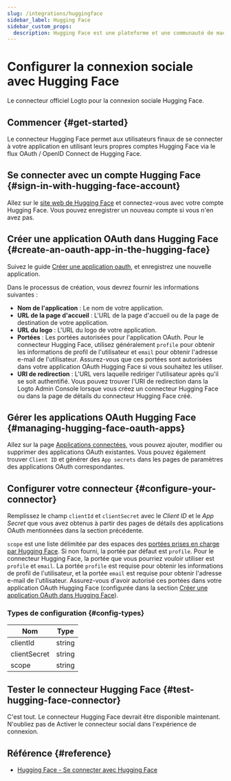 ```yaml
---
slug: /integrations/huggingface
sidebar_label: Hugging Face
sidebar_custom_props:
  description: Hugging Face est une plateforme et une communauté de machine learning (ML) et de science des données qui aide les utilisateurs à construire, déployer et entraîner des modèles de machine learning.
---
```



# Configurer la connexion sociale avec Hugging Face

Le connecteur officiel Logto pour la connexion sociale Hugging Face.

<GuideTip />

## Commencer \{#get-started}

Le connecteur Hugging Face permet aux utilisateurs finaux de se connecter à votre application en utilisant leurs propres comptes Hugging Face via le flux OAuth / OpenID Connect de Hugging Face.

## Se connecter avec un compte Hugging Face \{#sign-in-with-hugging-face-account}

Allez sur le [site web de Hugging Face](https://huggingface.co/) et connectez-vous avec votre compte Hugging Face. Vous pouvez enregistrer un nouveau compte si vous n'en avez pas.

## Créer une application OAuth dans Hugging Face \{#create-an-oauth-app-in-the-hugging-face}

Suivez le guide [Créer une application oauth](https://huggingface.co/docs/hub/en/oauth#creating-an-oauth-app), et enregistrez une nouvelle application.

Dans le processus de création, vous devrez fournir les informations suivantes :

- **Nom de l'application** : Le nom de votre application.
- **URL de la page d'accueil** : L'URL de la page d'accueil ou de la page de destination de votre application.
- **URL du logo** : L'URL du logo de votre application.
- **Portées** : Les portées autorisées pour l'application OAuth. Pour le connecteur Hugging Face, utilisez généralement `profile` pour obtenir les informations de profil de l'utilisateur et `email` pour obtenir l'adresse e-mail de l'utilisateur. Assurez-vous que ces portées sont autorisées dans votre application OAuth Hugging Face si vous souhaitez les utiliser.
- **URI de redirection** : L'URL vers laquelle rediriger l'utilisateur après qu'il se soit authentifié. Vous pouvez trouver l'URI de redirection dans la Logto Admin Console lorsque vous créez un connecteur Hugging Face ou dans la page de détails du connecteur Hugging Face créé.

## Gérer les applications OAuth Hugging Face \{#managing-hugging-face-oauth-apps}

Allez sur la page [Applications connectées](https://huggingface.co/settings/connected-applications), vous pouvez ajouter, modifier ou supprimer des applications OAuth existantes. Vous pouvez également trouver `Client ID` et générer des `App secrets` dans les pages de paramètres des applications OAuth correspondantes.

## Configurer votre connecteur \{#configure-your-connector}

Remplissez le champ `clientId` et `clientSecret` avec le _Client ID_ et le _App Secret_ que vous avez obtenus à partir des pages de détails des applications OAuth mentionnées dans la section précédente.

`scope` est une liste délimitée par des espaces des [portées prises en charge par Hugging Face](https://huggingface.co/docs/hub/en/oauth#currently-supported-scopes). Si non fourni, la portée par défaut est `profile`. Pour le connecteur Hugging Face, la portée que vous pourriez vouloir utiliser est `profile` et `email`. La portée `profile` est requise pour obtenir les informations de profil de l'utilisateur, et la portée `email` est requise pour obtenir l'adresse e-mail de l'utilisateur. Assurez-vous d'avoir autorisé ces portées dans votre application OAuth Hugging Face (configurée dans la section [Créer une application OAuth dans Hugging Face](#create-an-oauth-app-in-the-hugging-face)).

### Types de configuration \{#config-types}

| Nom          | Type   |
| ------------ | ------ |
| clientId     | string |
| clientSecret | string |
| scope        | string |

## Tester le connecteur Hugging Face \{#test-hugging-face-connector}

C'est tout. Le connecteur Hugging Face devrait être disponible maintenant. N'oubliez pas de <MainSiteUrl href="/connectors/social-connectors#enable-social-sign-in">Activer le connecteur social dans l'expérience de connexion</MainSiteUrl>.

## Référence \{#reference}

- [Hugging Face - Se connecter avec Hugging Face](https://huggingface.co/docs/hub/en/oauth#sign-in-with-hugging-face)
